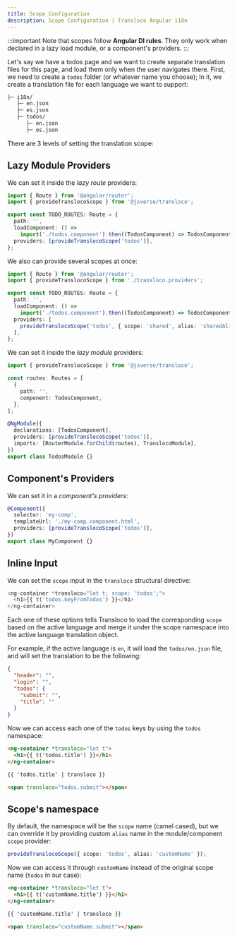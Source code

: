 ```yaml
---
title: Scope Configuration
description: Scope Configuration | Transloco Angular i18n
---
```



:::important
Note that scopes follow **Angular DI rules**. They only work when declared in a lazy load module, or a component's providers.
:::

Let's say we have a todos page and we want to create separate translation files for this page, and load them only when the user navigates there.
First, we need to create a `todos` folder (or whatever name you choose); In it, we create a translation file for each language we want to support:

```bash
├─ i18n/
   ├─ en.json
   ├─ es.json
   ├─ todos/
      ├─ en.json
      ├─ es.json
```

There are 3 levels of setting the translation scope:

## Lazy Module Providers

<Tabs>

<TabItem value="Standalone">

We can set it inside the _lazy route_ providers:

```ts title="todos.routes.ts"
import { Route } from '@angular/router';
import { provideTranslocoScope } from '@jsverse/transloco';

export const TODO_ROUTES: Route = {
  path: '',
  loadComponent: () =>
    import('./todos.component').then((TodosComponent) => TodosComponent),
  providers: [provideTranslocoScope('todos')],
};
```

We also can provide several scopes at once:

```ts title="core.module.ts"
import { Route } from '@angular/router';
import { provideTranslocoScope } from './transloco.providers';

export const TODO_ROUTES: Route = {
  path: '',
  loadComponent: () =>
    import('./todos.component').then((TodosComponent) => TodosComponent),
  providers: [
    provideTranslocoScope('todos', { scope: 'shared', alias: 'sharedAlias' }),
  ],
};
```

</TabItem>

<TabItem value="NgModule">

We can set it inside the _lazy module_ providers:

```ts title="todos.module.ts"
import { provideTranslocoScope } from '@jsverse/transloco';

const routes: Routes = [
  {
    path: '',
    component: TodosComponent,
  },
];

@NgModule({
  declarations: [TodosComponent],
  providers: [provideTranslocoScope('todos')],
  imports: [RouterModule.forChild(routes), TranslocoModule],
})
export class TodosModule {}
```

</TabItem>

</Tabs>

## Component's Providers

We can set it in a _component's providers_:

```ts title="todos.component.ts"
@Component({
  selector: 'my-comp',
  templateUrl: './my-comp.component.html',
  providers: [provideTranslocoScope('todos')],
})
export class MyComponent {}
```

## Inline Input

We can set the `scope` input in the `transloco` structural directive:

```ts {1} title="todos.component.html"
<ng-container *transloco="let t; scope: 'todos';">
  <h1>{{ t('todos.keyFromTodos') }}</h1>
</ng-container>
```

Each one of these options tells Transloco to load the corresponding `scope` based on the active language and merge it under the scope namespace into the active language translation object.

For example, if the active language is `en`, it will load the `todos/en.json` file, and will set the translation to be the following:

```json
{
  "header": "",
  "login": "",
  "todos": {
    "submit": "",
    "title": ""
  }
}
```

Now we can access each one of the `todos` keys by using the `todos` namespace:

```html title="todos.component.html"
<ng-container *transloco="let t">
  <h1>{{ t('todos.title') }}</h1>
</ng-container>

{{ 'todos.title' | transloco }}

<span transloco="todos.submit"></span>
```

## Scope's namespace

By default, the namespace will be the `scope` name (camel cased), but we can override it by providing custom `alias` name in the module/component `scope` provider:

```ts
provideTranslocoScope({ scope: 'todos', alias: 'customName' });
```

Now we can access it through `customName` instead of the original scope name (`todos` in our case):

```html title="todos.component.html"
<ng-container *transloco="let t">
  <h1>{{ t('customName.title') }}</h1>
</ng-container>

{{ 'customName.title' | transloco }}

<span transloco="customName.submit"></span>
```
